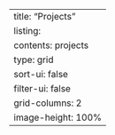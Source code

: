 ---
title: "Projects"
listing:
    contents: projects
    type: grid
    sort-ui: false
    filter-ui: false
    grid-columns: 2
    image-height: 100%
---